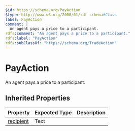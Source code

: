 ```yaml
---
$id: https://schema.org/PayAction
$type: http://www.w3.org/2000/01/rdf-schema#Class
label: PayAction
comment: |
  An agent pays a price to a participant.
rdfs:comment: "An agent pays a price to a participant."
rdfs:label: "PayAction"
rdfs:subClassOf: "https://schema.org/TradeAction"
---
```


# PayAction

An agent pays a price to a participant.

## Inherited Properties

| Property | Expected Type | Description |
| --- | --- | --- |
| [recipient](https://schema.org/recipient) | Text |  |
